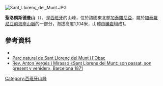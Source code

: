 [[Image:Sant_Llorenç_del_Munt.JPG|right]]
{{Coord|41|38|29|N|02|01|05|E|type:mountain_region:ES-CT|display=title}} 

'''聖洛朗斯德曼山'''（{{lang-ca|Sant Llorenç del Munt}}），是[[西班牙|西班牙]]的山峰，位於該國東北部[[加泰羅尼亞|加泰羅尼亞]]，屬於[[加泰羅尼亞前海岸山脈|加泰羅尼亞前海岸山脈]]的一部分，海拔高度1,104米，山體由[[礫岩|礫岩]]組成1。

==參考資料==
*{{cite web|url=http://www.icc.cat/vissir2/|title=Mapa Topogràfic de Catalunya|publisher=Institut Cartogràfic de Catalunya|accessdate=9 - IX - 2010|archive-date=2010-06-19|archive-url=https://web.archive.org/web/20100619060903/http://www.icc.cat/vissir2/|dead-url=no}}
*[http://santllorencdelmunt.com/fotos.php Parc natural de Sant Llorenç del Munt i l'Obac]
*[https://web.archive.org/web/20081024184202/http://caballe.cat/llibres/santllorens/ Rev. Anton Vergés i Mirassó «Sant Llorens del Munt: son passat, son present y venider», Barcelona 1871]

{{Spain-geo-stub}}
[[Category:西班牙山峰|Category:西班牙山峰]]